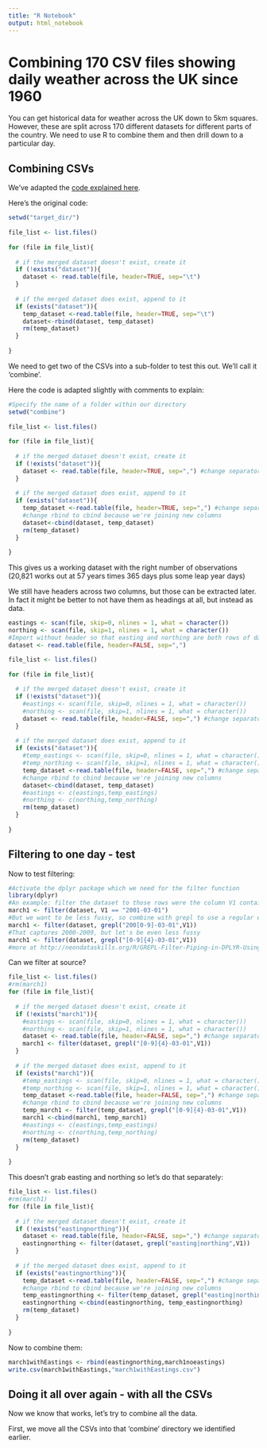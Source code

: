 ```yaml
---
title: "R Notebook"
output: html_notebook
---
```


# Combining 170 CSV files showing daily weather across the UK since 1960

You can get historical data for weather across the UK down to 5km squares. However, these are split across 170 different datasets for different parts of the country. We need to use R to combine them and then drill down to a particular day.

## Combining CSVs

We've adapted the [code explained here](https://psychwire.wordpress.com/2011/06/03/merge-all-files-in-a-directory-using-r-into-a-single-dataframe/). 

Here's the original code:

```r
setwd("target_dir/")
 
file_list <- list.files()
 
for (file in file_list){
       
  # if the merged dataset doesn't exist, create it
  if (!exists("dataset")){
    dataset <- read.table(file, header=TRUE, sep="\t")
  }
   
  # if the merged dataset does exist, append to it
  if (exists("dataset")){
    temp_dataset <-read.table(file, header=TRUE, sep="\t")
    dataset<-rbind(dataset, temp_dataset)
    rm(temp_dataset)
  }
 
}
```

We need to get two of the CSVs into a sub-folder to test this out. We'll call it 'combine'.

Here the code is adapted slightly with comments to explain:

```r
#Specify the name of a folder within our directory
setwd("combine")
 
file_list <- list.files()
 
for (file in file_list){
       
  # if the merged dataset doesn't exist, create it
  if (!exists("dataset")){
    dataset <- read.table(file, header=TRUE, sep=",") #change separator to comma
  }
   
  # if the merged dataset does exist, append to it
  if (exists("dataset")){
    temp_dataset <-read.table(file, header=TRUE, sep=",") #change separator to comma
    #change rbind to cbind because we're joining new columns
    dataset<-cbind(dataset, temp_dataset) 
    rm(temp_dataset)
  }
 
}
```

This gives us a working dataset with the right number of observations (20,821 works out at 57 years times 365 days plus some leap year days)

We still have headers across two columns, but those can be extracted later. In fact it might be better to not have them as headings at all, but instead as data.

```r
eastings <- scan(file, skip=0, nlines = 1, what = character())
northing <- scan(file, skip=1, nlines = 1, what = character())
#Import without header so that easting and northing are both rows of data
dataset <- read.table(file, header=FALSE, sep=",") 
```


```r
file_list <- list.files()
 
for (file in file_list){
       
  # if the merged dataset doesn't exist, create it
  if (!exists("dataset")){
    #eastings <- scan(file, skip=0, nlines = 1, what = character())
    #northing <- scan(file, skip=1, nlines = 1, what = character())
    dataset <- read.table(file, header=FALSE, sep=",") #change separator to comma
  }
   
  # if the merged dataset does exist, append to it
  if (exists("dataset")){
    #temp_eastings <- scan(file, skip=0, nlines = 1, what = character())
    #temp_northing <- scan(file, skip=1, nlines = 1, what = character())
    temp_dataset <-read.table(file, header=FALSE, sep=",") #change separator to comma
    #change rbind to cbind because we're joining new columns
    dataset<-cbind(dataset, temp_dataset) 
    #eastings <- c(eastings,temp_eastings)
    #northing <- c(northing,temp_northing)
    rm(temp_dataset)
  }
 
}
```

## Filtering to one day - test

Now to test filtering:

```r
#Activate the dplyr package which we need for the filter function
library(dplyr)
#An example: filter the dataset to those rows were the column V1 contains this date:
march1 <- filter(dataset, V1 == "2001-03-01")
#But we want to be less fussy, so combine with grepl to use a regular expression:
march1 <- filter(dataset, grepl("200[0-9]-03-01",V1))
#That captures 2000-2009, but let's be even less fussy
march1 <- filter(dataset, grepl("[0-9]{4}-03-01",V1))
#more at http://neondataskills.org/R/GREPL-Filter-Piping-in-DPLYR-Using-R/
```

Can we filter at source?

```r
file_list <- list.files()
#rm(march1) 
for (file in file_list){
       
  # if the merged dataset doesn't exist, create it
  if (!exists("march1")){
    #eastings <- scan(file, skip=0, nlines = 1, what = character())
    #northing <- scan(file, skip=1, nlines = 1, what = character())
    dataset <- read.table(file, header=FALSE, sep=",") #change separator to comma
    march1 <- filter(dataset, grepl("[0-9]{4}-03-01",V1))
  }
   
  # if the merged dataset does exist, append to it
  if (exists("march1")){
    #temp_eastings <- scan(file, skip=0, nlines = 1, what = character())
    #temp_northing <- scan(file, skip=1, nlines = 1, what = character())
    temp_dataset <-read.table(file, header=FALSE, sep=",") #change separator to comma
    #change rbind to cbind because we're joining new columns
    temp_march1 <- filter(temp_dataset, grepl("[0-9]{4}-03-01",V1))
    march1 <-cbind(march1, temp_march1) 
    #eastings <- c(eastings,temp_eastings)
    #northing <- c(northing,temp_northing)
    rm(temp_dataset)
  }
 
}

```

This doesn't grab easting and northing so let's do that separately:

```r
file_list <- list.files()
#rm(march1) 
for (file in file_list){
       
  # if the merged dataset doesn't exist, create it
  if (!exists("eastingnorthing")){
    dataset <- read.table(file, header=FALSE, sep=",") #change separator to comma
    eastingnorthing <- filter(dataset, grepl("easting|northing",V1))
  }
   
  # if the merged dataset does exist, append to it
  if (exists("eastingnorthing")){
    temp_dataset <-read.table(file, header=FALSE, sep=",") #change separator to comma
    #change rbind to cbind because we're joining new columns
    temp_eastingnorthing <- filter(temp_dataset, grepl("easting|northing",V1))
    eastingnorthing <-cbind(eastingnorthing, temp_eastingnorthing) 
    rm(temp_dataset)
  }
 
}

```

Now to combine them:

```r
march1withEastings <- rbind(eastingnorthing,march1noeastings)
write.csv(march1withEastings,"march1withEastings.csv")
```



## Doing it all over again - with all the CSVs

Now we know that works, let's try to combine all the data. 

First, we move all the CSVs into that 'combine' directory we identified earlier. 


